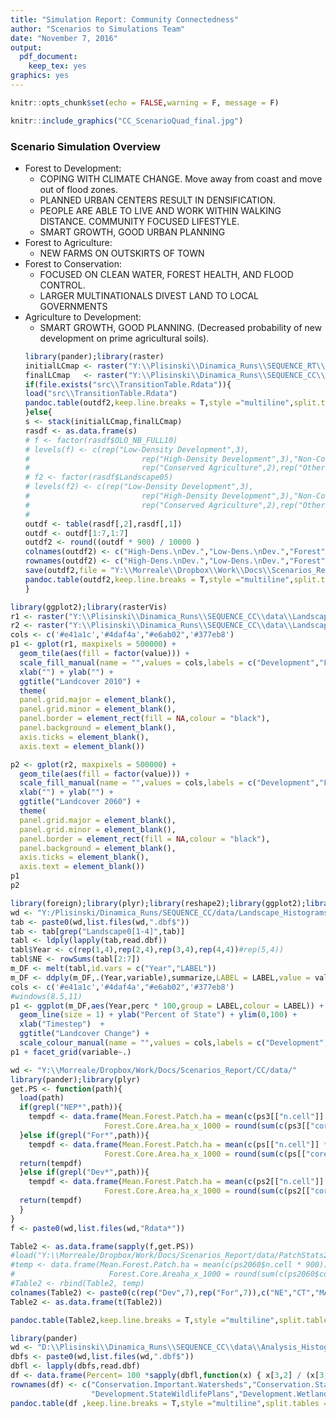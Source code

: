 ```yaml
---
title: "Simulation Report: Community Connectedness"
author: "Scenarios to Simulations Team"
date: "November 7, 2016"
output: 
  pdf_document:
    keep_tex: yes
graphics: yes
---
```


```r
knitr::opts_chunk$set(echo = FALSE,warning = F, message = F)
```


```r
knitr::include_graphics("CC_ScenarioQuad_final.jpg")
```

### Scenario Simulation Overview
* Forest to Development:
    - COPING WITH CLIMATE CHANGE. Move away from coast and move out of flood zones.
    - PLANNED URBAN CENTERS RESULT IN DENSIFICATION.
    - PEOPLE ARE ABLE TO LIVE AND WORK WITHIN WALKING DISTANCE.  COMMUNITY FOCUSED LIFESTYLE.
    - SMART GROWTH, GOOD URBAN PLANNING
* Forest to Agriculture:
    - NEW FARMS ON OUTSKIRTS OF TOWN
* Forest to Conservation:
    - FOCUSED ON CLEAN WATER, FOREST HEALTH, AND FLOOD CONTROL.
    - LARGER MULTINATIONALS DIVEST LAND TO LOCAL GOVERNMENTS
* Agriculture to Development:
    - SMART GROWTH, GOOD PLANNING.  (Decreased probability of new development on prime agricultural soils).
```r
library(pander);library(raster)
initialLCmap <- raster("Y:\\Plisinski\\Dinamica_Runs\\SEQUENCE_RT\\data\\Landscapes_for_table\\Initial_Landscape.img")
finalLCmap   <- raster("Y:\\Plisinski\\Dinamica_Runs\\SEQUENCE_CC\\data\\Landscapes_for_table\\Landscape05.img")
if(file.exists("src\\TransitionTable.Rdata")){
  load("src\\TransitionTable.Rdata")
  pandoc.table(outdf2,keep.line.breaks = T,style ="multiline",split.tables = Inf,split.cells = 10, caption = "2010 to 2060 Land Cover Transition Matrix (ha)")
}else{
  s <- stack(initialLCmap,finalLCmap)
  rasdf <- as.data.frame(s)
  # f <- factor(rasdf$OLO_NB_FULL10)
  # levels(f) <- c(rep("Low-Density Development",3),
  #                         rep("High-Density Development",3),"Non-Conserved Forest",rep("Conserved Forest",7),"Agriculture",
  #                         rep("Conserved Agriculture",2),rep("Other",3))
  # f2 <- factor(rasdf$Landscape05)
  # levels(f2) <- c(rep("Low-Density Development",3),
  #                         rep("High-Density Development",3),"Non-Conserved Forest",rep("Conserved Forest",7),"Agriculture",
  #                         rep("Conserved Agriculture",2),rep("Other",3))
  # 
  outdf <- table(rasdf[,2],rasdf[,1])
  outdf <- outdf[1:7,1:7]
  outdf2 <- round((outdf * 900) / 10000 )
  colnames(outdf2) <- c("High-Dens.\nDev.","Low-Dens.\nDev.","Forest","Cons.Forest","Agriculture","Cons.Agriculture","Other")
  rownames(outdf2) <- c("High-Dens.\nDev.","Low-Dens.\nDev.","Forest","Cons.Forest","Agriculture","Cons.Agriculture","Other")
  save(outdf2,file = "Y:\\Morreale\\Dropbox\\Work\\Docs\\Scenarios_Report\\CC\\src\\TransitionTable.Rdata")
  pandoc.table(outdf2,keep.line.breaks = T,style ="multiline",split.tables = Inf,split.cells = 10, caption = "2010 to 2060 Land Cover Transition Matrix (ha x 10000)")
}
``` 

```r
library(ggplot2);library(rasterVis)
r1 <- raster("Y:\\Plisinski\\Dinamica_Runs\\SEQUENCE_CC\\data\\Landscapes_Simplified/Landscape01.img")
r2 <- raster("Y:\\Plisinski\\Dinamica_Runs\\SEQUENCE_CC\\data\\Landscapes_Simplified/Landscape05.img")
cols <- c('#e41a1c','#4daf4a',"#e6ab02",'#377eb8')
p1 <- gplot(r1, maxpixels = 500000) +
  geom_tile(aes(fill = factor(value))) +
  scale_fill_manual(name = "",values = cols,labels = c("Development","Forest","Agriculture","Other")) +
  xlab("") + ylab("") +
  ggtitle("Landcover 2010") +
  theme(
  panel.grid.major = element_blank(),
  panel.grid.minor = element_blank(),
  panel.border = element_rect(fill = NA,colour = "black"),
  panel.background = element_blank(),
  axis.ticks = element_blank(),
  axis.text = element_blank())

p2 <- gplot(r2, maxpixels = 500000) +
  geom_tile(aes(fill = factor(value))) +
  scale_fill_manual(name = "",values = cols,labels = c("Development","Forest","Agriculture","Other")) +
  xlab("") + ylab("") +
  ggtitle("Landcover 2060") +
  theme(
  panel.grid.major = element_blank(),
  panel.grid.minor = element_blank(),
  panel.border = element_rect(fill = NA,colour = "black"),
  panel.background = element_blank(),
  axis.ticks = element_blank(),
  axis.text = element_blank())
p1
p2

```

```r
library(foreign);library(plyr);library(reshape2);library(ggplot2);library(foreign)
wd <- "Y:/Plisinski/Dinamica_Runs/SEQUENCE_CC/data/Landscape_Histograms/"
tab <- paste0(wd,list.files(wd,".dbf$"))
tab <- tab[grep("Landscape0[1-4]",tab)]
tabl <- ldply(lapply(tab,read.dbf))
tabl$Year <- c(rep(1,4),rep(2,4),rep(3,4),rep(4,4))#rep(5,4))
tabl$NE <- rowSums(tabl[2:7])
m_DF <- melt(tabl,id.vars = c("Year","LABEL"))
m_DF <- ddply(m_DF,.(Year,variable),summarize,LABEL = LABEL,value = value,perc = value / sum(value))
cols <- c('#e41a1c','#4daf4a',"#e6ab02",'#377eb8')
#windows(8.5,11)
p1 <- ggplot(m_DF,aes(Year,perc * 100,group = LABEL,colour = LABEL)) + 
  geom_line(size = 1) + ylab("Percent of State") + ylim(0,100) +
  xlab("Timestep")  + 
  ggtitle("Landcover Change") +
  scale_colour_manual(name = "",values = cols,labels = c("Development","Forest","Agriculture","Other"))
p1 + facet_grid(variable~.)


```




```r
wd <- "Y:\\Morreale/Dropbox/Work/Docs/Scenarios_Report/CC/data/"
library(pander);library(plyr)
get.PS <- function(path){
  load(path)
  if(grepl("NEP*",path)){
    tempdf <- data.frame(Mean.Forest.Patch.ha = mean(c(ps3[["n.cell"]] * 900))/10000 ,SD.Forest.Patch.ha = round(sd(c(ps3[["n.cell"]] * 900))/10000,1),
                     Forest.Core.Area.ha_x_1000 = round(sum(c(ps3[["core.area"]] * 900))/10000 /10000,1),Perim.Area.Ratio = mean(c(ps3[["perim.area.ratio"]])))
  }else if(grepl("For*",path)){
    tempdf <- data.frame(Mean.Forest.Patch.ha = mean(c(ps[["n.cell"]] * 900))/10000 ,SD.Forest.Patch.ha = round(sd(c(ps[["n.cell"]] * 900))/10000,1),
                     Forest.Core.Area.ha_x_1000 = round(sum(c(ps[["core.area"]] * 900))/10000 /10000,1),Perim.Area.Ratio = mean(c(ps[["perim.area.ratio"]])))
  return(tempdf)
  }else if(grepl("Dev*",path)){
    tempdf <- data.frame(Mean.Forest.Patch.ha = mean(c(ps2[["n.cell"]] * 900))/10000 ,SD.Forest.Patch.ha = round(sd(c(ps2[["n.cell"]] * 900))/10000,1),
                     Forest.Core.Area.ha_x_1000 = round(sum(c(ps2[["core.area"]] * 900))/10000 /10000,1),Perim.Area.Ratio =mean(c(ps2[["perim.area.ratio"]])))
  return(tempdf)
  }
}
f <- paste0(wd,list.files(wd,"Rdata*"))

Table2 <- as.data.frame(sapply(f,get.PS))
#load("Y:\\Morreale/Dropbox/Work/Docs/Scenarios_Report/data/PatchStats2060.Rdata")
#temp <- data.frame(Mean.Forest.Patch.ha = mean(c(ps2060$n.cell * 900)) / 10000 ,SD.Forest.Patch.ha = round(sd(c(ps2060$n.cell * 900)) / 10000,1),
#                     Forest.Core.Areaha_x_1000 = round(sum(c(ps2060$core.area * 900))/10000 /10000,1),Perim.Area.Ratio = mean(c(ps2060$perim.area.ratio)))
#Table2 <- rbind(Table2, temp)
colnames(Table2) <- paste0(c(rep("Dev",7),rep("For",7)),c("NE","CT","MA","ME","NH","RI","VT"))
Table2 <- as.data.frame(t(Table2))

pandoc.table(Table2,keep.line.breaks = T,style ="multiline",split.tables = Inf,split.cells = 10, caption = "Patch Statistics for 2060")

```


```r
library(pander)
wd <- "D:\\Plisinski\\Dinamica_Runs\\SEQUENCE_CC\\data\\Analysis_Histograms\\"
dbfs <- paste0(wd,list.files(wd,".dbf$"))
dbfl <- lapply(dbfs,read.dbf)
df <- data.frame(Percent= 100 *sapply(dbfl,function(x) { x[3,2] / (x[3,2] + x[2,2])}))
rownames(df) <- c("Conservation.Important.Watersheds","Conservation.StateWildlifePlans","Conservation.Wetlands","Development.Important.Watersheds",
                  "Development.StateWildlifePlans","Development.Wetlands")
pandoc.table(df ,keep.line.breaks = T,style ="multiline",split.tables = Inf,split.cells = 10, caption = "Scenario Impact")

```

